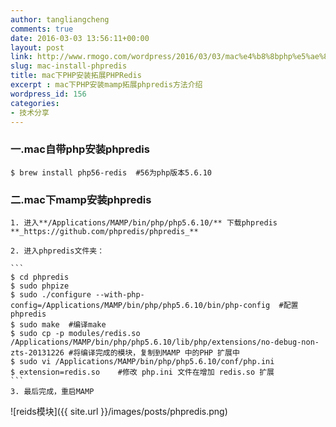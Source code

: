 ```yaml
---
author: tangliangcheng
comments: true
date: 2016-03-03 13:56:11+00:00
layout: post
link: http://www.rmogo.com/wordpress/2016/03/03/mac%e4%b8%8bphp%e5%ae%89%e8%a3%85%e6%8b%93%e5%b1%95phpreids/
slug: mac-install-phpredis
title: mac下PHP安装拓展PHPRedis
excerpt : mac下PHP安装mamp拓展phpredis方法介绍
wordpress_id: 156
categories:
- 技术分享
---
```


### 一.mac自带php安装phpredis

```
$ brew install php56-redis  #56为php版本5.6.10
```

### 二.mac下mamp安装phpredis

    1. 进入**/Applications/MAMP/bin/php/php5.6.10/** 下载phpredis **_https://github.com/phpredis/phpredis_**

    2. 进入phpredis文件夹：

    ```
    $ cd phpredis
    $ sudo phpize
    $ sudo ./configure --with-php-config=/Applications/MAMP/bin/php/php5.6.10/bin/php-config  #配置phpredis
    $ sudo make  #编译make
    $ sudo cp -p modules/redis.so /Applications/MAMP/bin/php/php5.6.10/lib/php/extensions/no-debug-non-zts-20131226 #将编译完成的模块，复制到MAMP 中的PHP 扩展中
    $ sudo vi /Applications/MAMP/bin/php/php5.6.10/conf/php.ini
    $ extension=redis.so    #修改 php.ini 文件在增加 redis.so 扩展
    ```
    3. 最后完成，重启MAMP

![reids模块]({{ site.url }}/images/posts/phpredis.png)
